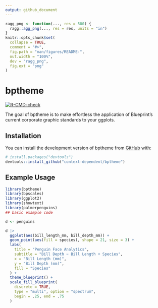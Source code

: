 ```yaml
---
output: github_document
---
```


<!-- README.md is generated from README.Rmd. Please edit that file -->

```r
ragg_png <- function(..., res = 500) {
  ragg::agg_png(..., res = res, units = "in")
}
knitr::opts_chunk$set(
  collapse = TRUE,
  comment = "#>",
  fig.path = "man/figures/README-",
  out.width = "100%",
  dev = "ragg_png",
  fig.ext = "png"
)
```

# bptheme

<!-- badges: start -->
[![R-CMD-check](https://github.com/context-dependent/bptheme/actions/workflows/R-CMD-check.yaml/badge.svg)](https://github.com/context-dependent/bptheme/actions/workflows/R-CMD-check.yaml)
<!-- badges: end -->

The goal of bptheme is to make effortless the application of Blueprint's current corporate graphic standards to your ggplots.

## Installation

You can install the development version of bptheme from [GitHub](https://github.com/) with:

``` r
# install.packages("devtools")
devtools::install_github("context-dependent/bptheme")
```

## Example Usage

```r
library(bptheme)
library(bpscales)
library(ggplot2)
library(showtext)
library(palmerpenguins)
## basic example code

d <- penguins

d |>
  ggplot(aes(bill_length_mm, bill_depth_mm)) +
  geom_point(aes(fill = species), shape = 21, size = 3) +
  labs(
    title = "Penguin Face Analytics",
    subtitle = "Bill Depth ~ Bill Length + Species",
    x = "Bill Length (mm)",
    y = "Bill Depth (mm)",
    fill = "Species"
  ) +
  theme_blueprint() +
  scale_fill_blueprint(
    discrete = TRUE,
    type = "multi", option = "spectrum",
    begin = .25, end = .75
  )
```
